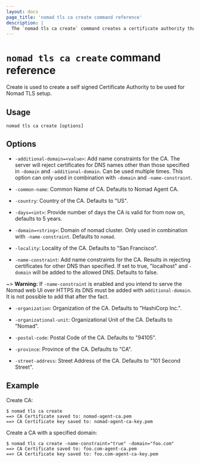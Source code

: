 ```yaml
---
layout: docs
page_title: 'nomad tls ca create command reference'
description: |
  The `nomad tls ca create` command creates a certificate authority that you then use to create a self-signed certificate for Nomad Transport Layer Security (TLS) configuration.
---
```


# `nomad tls ca create` command reference

Create is used to create a self signed Certificate Authority to be used for
Nomad TLS setup.

## Usage

```plaintext
nomad tls ca create [options]
```

## Options

- `-additional-domain=<value>`: Add name constraints for the CA. The server will
  reject certificates for DNS names other than those specified in `-domain` and
  `-additional-domain`. Can be used multiple times. This option can only used in
  combination with `-domain` and `-name-constraint`.

- `-common-name`: Common Name of CA. Defaults to Nomad Agent CA.

- `-country`: Country of the CA. Defaults to "US".

- `-days=<int>`: Provide number of days the CA is valid for from now on,
  defaults to 5 years.

- `-domain=<string>`: Domain of nomad cluster. Only used in combination with
  `-name-constraint`. Defaults to `nomad`.

- `-locality`: Locality of the CA. Defaults to "San Francisco".

- `-name-constraint`: Add name constraints for the CA. Results in rejecting
  certificates for other DNS than specified. If set to true, "localhost" and
  `-domain` will be added to the allowed DNS. Defaults to false.

~> **Warning:** If `-name-constraint` is enabled and you intend to serve the
  Nomad web UI over HTTPS its DNS must be added with `additional-domain`. It is
  not possible to add that after the fact.

- `-organization`: Organization of the CA. Defaults to "HashiCorp Inc.".

- `-organizational-unit`: Organizational Unit of the CA. Defaults to "Nomad".

- `-postal-code`: Postal Code of the CA. Defaults to "94105".

- `-province`: Province of the CA. Defaults to "CA".

- `-street-address`: Street Address of the CA. Defaults to "101 Second Street".

## Example

Create CA:

```shell-session
$ nomad tls ca create
==> CA Certificate saved to: nomad-agent-ca.pem
==> CA Certificate key saved to: nomad-agent-ca-key.pem
```

Create a CA with a specified domain:

```shell-session
$ nomad tls ca create -name-constraint="true" -domain="foo.com"
==> CA Certificate saved to: foo.com-agent-ca.pem
==> CA Certificate key saved to: foo.com-agent-ca-key.pem
```

